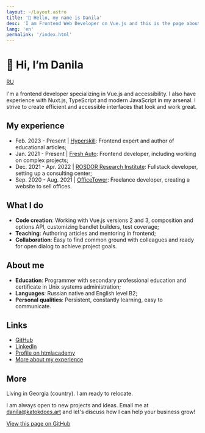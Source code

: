 ```yaml
---
layout: ~/Layout.astro
title: '👋 Hello, my name is Danila'
desc: 'I am Frontend Web Developer on Vue.js and this is the page about me, my work, projects, and other stuff'
lang: 'en'
permalink: '/index.html'
---
```

# 👋 Hi, I’m Danila

[RU](/ru)

I'm a frontend developer specializing in Vue.js and accessibility. I also have experience with Nuxt.js, TypeScript and modern JavaScript in my arsenal. I strive to create efficient and accessible interfaces that look and work great.

## My experience

- Feb. 2023 - Present		| [Hyperskill](https://hyperskill.org/): Frontend expert and author of educational articles;
- Jan. 2021 - Present   | [Fresh Auto](https://freshauto.ru/): Frontend developer, including working on complex projects;
- Dec. 2021 - Apr. 2022 | [ROSDOR Research Institute](https://consult.rosdorspk.ru/): Fullstack developer, setting up a consulting center;
- Sep. 2020 - Aug. 2021 | [OfficeTower](https://officetower.ru/): Freelance developer, creating a website to sell offices.

## What I do

- **Code creation**: Working with Vue.js versions 2 and 3, composition and options API, customizing bandlet builders, test coverage;
- **Teaching**: Authoring articles and mentoring in frontend;
- **Collaboration**: Easy to find common ground with colleagues and ready for open dialog to achieve project goals.

## About me

- **Education**: Programmer with secondary professional education and certificate in Unix systems administration;
- **Languages**: Russian native and English level B2;
- **Personal qualities**: Persistent, constantly learning, easy to communicate.

## Links

- [GitHub](https://github.com/katokdoescode)
- [LinkedIn](https://www.linkedin.com/in/bdanila/)
- [Profile on htmlacademy](https://htmlacademy.ru/profile/katok)
- [More about my experience](/experience)

## More

Living in Georgia (country). I am ready to relocate.

I am always open to new projects and ideas. Email me at [danila@katokdoes.art](mailto:danila@katokdoes.art) and let's discuss how I can help your business grow!

[View this page on GitHub](https://github.com/katokdoescode/katokdoes.art)
